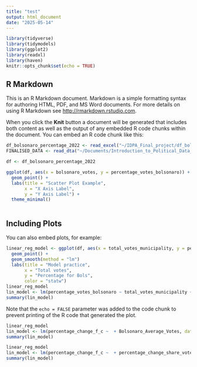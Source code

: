 ```yaml
---
title: "test"
output: html_document
date: "2025-05-14"
---
```


```r
library(tidyverse)
library(tidymodels)
library(ggplot2)
library(readxl)
library(haven)
knitr::opts_chunk$set(echo = TRUE)
```

## R Markdown

This is an R Markdown document. Markdown is a simple formatting syntax for authoring HTML, PDF, and MS Word documents. For more details on using R Markdown see <http://rmarkdown.rstudio.com>.

When you click the **Knit** button a document will be generated that includes both content as well as the output of any embedded R code chunks within the document. You can embed an R code chunk like this:
```r
df_bolsonaro_percentage_2022 <- read_excel("~/IDPA_Final_project/df_bolsonaro_percentage_2022.xlsx")
FINALISED_DATA <- read_dta("~/Documents/Introduction_to_Political_Data_Analysis/Final_data_prep/FINALISED_DATA.dta")
```

```r

df <- df_bolsonaro_percentage_2022

ggplot(df, aes(x = bolsonaro_votes, y = percentage_votes_bolsonaro)) +
  geom_point() +
  labs(title = "Scatter Plot Example",
       x = "X Axis Label",
       y = "Y Axis Label") +
  theme_minimal()
  

```

## Including Plots

You can also embed plots, for example:

```r
linear_reg_model <- ggplot(df, aes(x = total_votes_municipality, y = percentage_votes_bolsonaro, color = SG_UF)) +
  geom_point() +  
  geom_smooth(method = "lm")
  labs(title = "Model practice",
       x = "Total votes",
       y = "Percentage for Bols",
       color = "statw")
linear_reg_model
lin_model <- lm(percentage_votes_bolsonaro ~ total_votes_municipality + SG_UF, data = df)
summary(lin_model)
```

Note that the `echo = FALSE` parameter was added to the code chunk to prevent printing of the R code that generated the plot.
```r
linear_reg_model
lin_model <- lm(percentage_change_f_c ~  + Bolsonaro_Average_Votes, data = FINALISED_DATA)
summary(lin_model)
```

```r
linear_reg_model
lin_model <- lm(percentage_change_f_c ~  + percentage_change_share_votes, data = FINALISED_DATA)
summary(lin_model)
```

